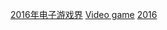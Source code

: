 {{portal|電子遊戲}}
{{cat topic in year| topic=推出的電子遊戲角色| year=2016}}

[[Category:2016年电子游戏界|]]
[[Category:2016年面世的虛構角色|Video game]]
[[Category:各年推出的電子遊戲角色|2016]]